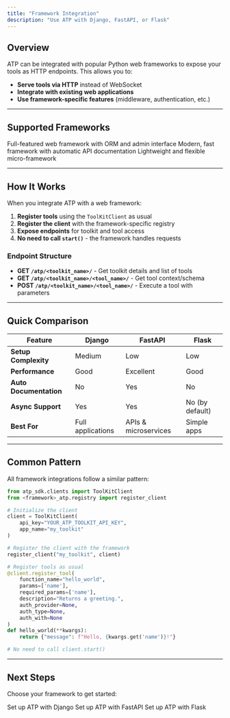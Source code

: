 ```yaml
---
title: "Framework Integration"
description: "Use ATP with Django, FastAPI, or Flask"
---
```


## Overview

ATP can be integrated with popular Python web frameworks to expose your tools as HTTP endpoints. This allows you to:

- **Serve tools via HTTP** instead of WebSocket
- **Integrate with existing web applications**
- **Use framework-specific features** (middleware, authentication, etc.)

---

## Supported Frameworks

<CardGroup cols={3}>
  <Card title="Django" icon="python" href="/integrations/django">
    Full-featured web framework with ORM and admin interface
  </Card>
  <Card title="FastAPI" icon="bolt" href="/integrations/fastapi">
    Modern, fast framework with automatic API documentation
  </Card>
  <Card title="Flask" icon="flask" href="/integrations/flask">
    Lightweight and flexible micro-framework
  </Card>
</CardGroup>

---

## How It Works

When you integrate ATP with a web framework:

1. **Register tools** using the `ToolKitClient` as usual
2. **Register the client** with the framework-specific registry
3. **Expose endpoints** for toolkit and tool access
4. **No need to call `start()`** - the framework handles requests

### Endpoint Structure

- **GET `/atp/<toolkit_name>/`** - Get toolkit details and list of tools
- **GET `/atp/<toolkit_name>/<tool_name>/`** - Get tool context/schema
- **POST `/atp/<toolkit_name>/<tool_name>/`** - Execute a tool with parameters

---

## Quick Comparison

| Feature | Django | FastAPI | Flask |
|---------|--------|---------|-------|
| **Setup Complexity** | Medium | Low | Low |
| **Performance** | Good | Excellent | Good |
| **Auto Documentation** | No | Yes | No |
| **Async Support** | Yes | Yes | No (by default) |
| **Best For** | Full applications | APIs & microservices | Simple apps |

---

## Common Pattern

All framework integrations follow a similar pattern:

```python
from atp_sdk.clients import ToolKitClient
from <framework>_atp.registry import register_client

# Initialize the client
client = ToolKitClient(
    api_key="YOUR_ATP_TOOLKIT_API_KEY",
    app_name="my_toolkit"
)

# Register the client with the framework
register_client("my_toolkit", client)

# Register tools as usual
@client.register_tool(
    function_name="hello_world",
    params=['name'],
    required_params=['name'],
    description="Returns a greeting.",
    auth_provider=None,
    auth_type=None,
    auth_with=None
)
def hello_world(**kwargs):
    return {"message": f"Hello, {kwargs.get('name')}!"}

# No need to call client.start()
```

---

## Next Steps

Choose your framework to get started:

<CardGroup cols={3}>
  <Card title="Django Setup" icon="python" href="/integrations/django">
    Set up ATP with Django
  </Card>
  <Card title="FastAPI Setup" icon="bolt" href="/integrations/fastapi">
    Set up ATP with FastAPI
  </Card>
  <Card title="Flask Setup" icon="flask" href="/integrations/flask">
    Set up ATP with Flask
  </Card>
</CardGroup>
